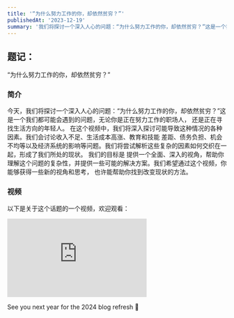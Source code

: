 ```yaml
---
title: '“为什么努力工作的你，却依然贫穷？”'
publishedAt: '2023-12-19'
summary: '我们将探讨一个深入人心的问题：“为什么努力工作的你，却依然贫穷？”这是一个我们都可能会遇到的问题'
---
```


## 题记：

“为什么努力工作的你，却依然贫穷？”

### 简介

今天，我们将探讨一个深入人心的问题：“为什么努力工作的你，却依然贫穷？”这是一个我们都可能会遇到的问题，无论你是正在努力工作的职场人，
还是正在寻找生活方向的年轻人。 在这个视频中，我们将深入探讨可能导致这种情况的各种因素。我们会讨论收入不足、生活成本高涨、教育和技能
差距、债务负担、机会不均等以及经济系统的影响等问题。我们将尝试解析这些复杂的因素如何交织在一起，形成了我们所处的现状。 我们的目标是
提供一个全面、深入的视角，帮助你理解这个问题的复杂性，并提供一些可能的解决方案。我们希望通过这个视频，你能够获得一些新的视角和思考，
也许能帮助你找到改变现状的方法。

### 视频

以下是关于这个话题的一个视频，欢迎观看：

<iframe
  width="320"
  height="180"
  src="https://www.youtube.com/watch?v=ykXsaHLCRuI&t=10s"
  frameborder="0"
  allow="accelerometer; autoplay; clipboard-write; encrypted-media; gyroscope; picture-in-picture"
  allowfullscreen
></iframe>

<!-- 请将 src URL 替换为你实际的视频链接 -->

See you next year for the 2024 blog refresh 🫡

